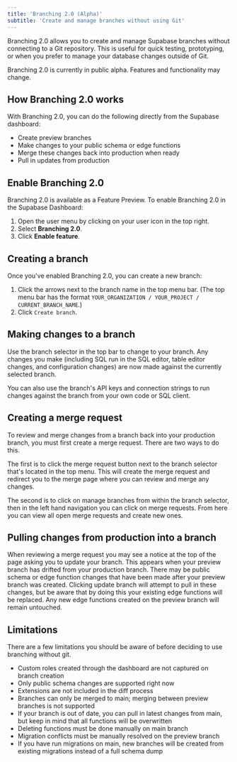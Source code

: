```yaml
---
title: 'Branching 2.0 (Alpha)'
subtitle: 'Create and manage branches without using Git'
---
```


Branching 2.0 allows you to create and manage Supabase branches without connecting to a Git repository. This is useful for quick testing, prototyping, or when you prefer to manage your database changes outside of Git.

<Admonition type="note" label="Public Alpha">

Branching 2.0 is currently in public alpha. Features and functionality may change.

</Admonition>

## How Branching 2.0 works

With Branching 2.0, you can do the following directly from the Supabase dashboard:

- Create preview branches
- Make changes to your public schema or edge functions
- Merge these changes back into production when ready
- Pull in updates from production

## Enable Branching 2.0

Branching 2.0 is available as a Feature Preview. To enable Branching 2.0 in the Supabase Dashboard:

1. Open the user menu by clicking on your user icon in the top right.
1. Select **Branching 2.0**.
1. Click **Enable feature**.

## Creating a branch

Once you've enabled Branching 2.0, you can create a new branch:

1. Click the arrows next to the branch name in the top menu bar. (The top menu bar has the format `YOUR_ORGANIZATION / YOUR_PROJECT / CURRENT_BRANCH_NAME`.)
2. Click `Create branch`.

## Making changes to a branch

Use the branch selector in the top bar to change to your branch. Any changes you make (including SQL run in the SQL editor, table editor changes, and configuration changes) are now made against the currently selected branch.

You can also use the branch's API keys and connection strings to run changes against the branch from your own code or SQL client.

## Creating a merge request

To review and merge changes from a branch back into your production branch, you must first create a merge request. There are two ways to do this.

The first is to click the merge request button next to the branch selector that's located in the top menu. This will create the merge request and redirect you to the merge page where you can review and merge any changes.

The second is to click on manage branches from within the branch selector, then in the left hand navigation you can click on merge requests. From here you can view all open merge requests and create new ones.

## Pulling changes from production into a branch

When reviewing a merge request you may see a notice at the top of the page asking you to update your branch. This appears when your preview branch has drifted from your production branch. There may be public schema or edge function changes that have been made after your preview branch was created. Clicking update branch will attempt to pull in these changes, but be aware that by doing this your existing edge functions will be replaced. Any new edge functions created on the preview branch will remain untouched.

## Limitations

There are a few limitations you should be aware of before deciding to use branching without git.

- Custom roles created through the dashboard are not captured on branch creation
- Only public schema changes are supported right now
- Extensions are not included in the diff process
- Branches can only be merged to main; merging between preview branches is not supported
- If your branch is out of date, you can pull in latest changes from main, but keep in mind that all functions will be overwritten
- Deleting functions must be done manually on main branch
- Migration conflicts must be manually resolved on the preview branch
- If you have run migrations on main, new branches will be created from existing migrations instead of a full schema dump
